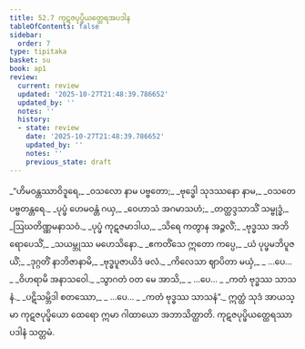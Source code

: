 ```yaml
---
title: 52.7 ကုဋဇပုပ္ဖိယတ္ထေရအပဒါန
tableOfContents: false
sidebar:
  order: 7
type: tipitaka
basket: su
book: ap1
review:
  current: review
  updated: '2025-10-27T21:48:39.786652'
  updated_by: ''
  notes: ''
  history:
  - state: review
    date: '2025-10-27T21:48:39.786652'
    updated_by: ''
    notes: ''
    previous_state: draft
---
```



<ReviewStatus review={frontmatter.review} showDetails={true} />

<HypothesisAnnotation frontmatter={frontmatter} />

<DynamicBreadcrumb />

<Division number="37" book="ap1" e="ch" v="20" p="432">

<Paragraph number="6739" type="verses" book="ap1">
_“ဟိမဝန္တဿာဝိဒူရေ,_  
_ဝသလော နာမ ပဗ္ဗတော;_  
_ဗုဒ္ဓေါ သုဒဿနော နာမ,_  
_ဝသတေ ပဗ္ဗတန္တရေ._  

</Paragraph>

</Division>
<Division number="38" book="ap1" e="ch" v="20" p="432">

<Paragraph number="6740" type="verses" book="ap1">
_ပုပ္ဖံ ဟေမဝန္တံ ဂယှ,_  
_ဝေဟာသံ အဂမာသဟံ;_  
_တတ္ထဒ္ဒသာသိံ သမ္ဗုဒ္ဓံ,_  
_ဩဃတိဏ္ဏမနာသဝံ._  

</Paragraph>

</Division>
<Division number="39" book="ap1" e="ch" v="20" p="432">

<Paragraph number="6741" type="verses" book="ap1">
_ပုပ္ဖံ ကုဋဇမာဒါယ,_  
_သိရေ ကတွာန အဉ္ဇလိံ;_  
_ဗုဒ္ဓဿ အဘိရောပေသိံ,_  
_သယမ္ဘုဿ မဟေသိနော._  

</Paragraph>

</Division>
<Division number="40" book="ap1" e="ch" v="20" p="432">

<Paragraph number="6742" type="verses" book="ap1">
_ဧကတိံသေ ဣတော ကပ္ပေ,_  
_ယံ ပုပ္ဖမဘိပူဇယိံ;_  
_ဒုဂ္ဂတိံ နာဘိဇာနာမိ,_  
_ဗုဒ္ဓပူဇာယိဒံ ဖလံ._  

</Paragraph>

</Division>
<Division number="41" book="ap1" e="ch" v="20" p="432">

<Paragraph number="6743" type="verses" book="ap1">
_ကိလေသာ ဈာပိတာ မယှံ,_  
_ …ပေ… _  
_ဝိဟရာမိ အနာသဝေါ._  

</Paragraph>

</Division>
<Division number="42" book="ap1" e="ch" v="20" p="432">

<Paragraph number="6744" type="verses" book="ap1">
_သွာဂတံ ဝတ မေ အာသိ,_  
_ …ပေ… _  
_ကတံ ဗုဒ္ဓဿ သာသနံ._  

</Paragraph>

</Division>
<Division number="43" book="ap1" e="ch" v="20" p="432">

<Paragraph number="6745" type="verses" book="ap1">
_ပဋိသမ္ဘိဒါ စတဿော,_  
_ …ပေ… _  
_ကတံ ဗုဒ္ဓဿ သာသနံ”._  

</Paragraph>

<Paragraph number="6746" book="ap1">
ဣတ္ထံ သုဒံ အာယသ္မာ ကုဋဇပုပ္ဖိယော ထေရော ဣမာ ဂါထာယော အဘာသိတ္ထာတိ.

</Paragraph>
</Division>

<Paragraph number="6747" type="center" book="ap1">
ကုဋဇပုပ္ဖိယတ္ထေရဿာပဒါနံ သတ္တမံ.
</Paragraph>